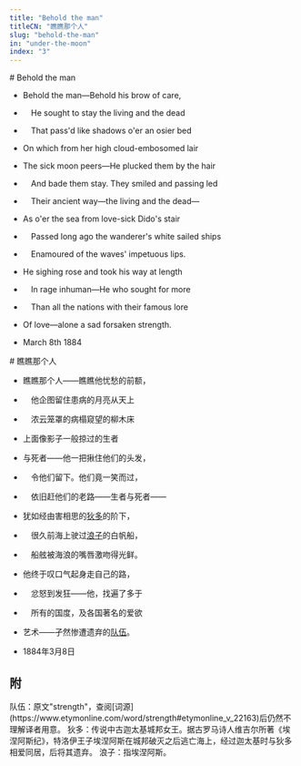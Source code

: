 ```yaml
---
title: "Behold the man"
titleCN: "瞧瞧那个人"
slug: "behold-the-man"
in: "under-the-moon"
index: "3"
---
```


<PoemContent>

<PoemSection>
# Behold the man

- Behold the man—Behold his brow of care,
-  He sought to stay the living and the dead
-  That pass'd like shadows o'er an osier bed
- On which from her high cloud-embosomed lair
- The sick moon peers—He plucked them by the hair
-  And bade them stay. They smiled and passing led
-  Their ancient way—the living and the dead—
- As o'er the sea from love-sick Dido's stair
-  Passed long ago the wanderer's white sailed ships
-  Enamoured of the waves' impetuous lips.
- He sighing rose and took his way at length
-  In rage inhuman—He who sought for more
-  Than all the nations with their famous lore
- Of love—alone a sad forsaken strength.

- March 8th 1884
</PoemSection>

<PoemSection>
# 瞧瞧那个人 

- 瞧瞧那个人——瞧瞧他忧愁的前额，
- 　他企图留住患病的月亮从天上
- 　浓云笼罩的病榻窥望的柳木床
- 上面像影子一般掠过的生者
- 与死者——他一把揪住他们的头发，
- 　令他们留下。他们竟一笑而过，
- 　依旧赶他们的老路——生者与死者——
- 犹如经由害相思的[狄多](#2)的阶下，
- 　很久前海上驶过[浪子](#3)的白帆船，
- 　船舷被海浪的嘴唇激吻得光鲜。
- 他终于叹口气起身走自己的路，
- 　忿怒到发狂——他，找遍了多于
- 　所有的国度，及各国著名的爱欲
- 艺术——孑然惨遭遗弃的[队伍](#1)。

- 1884年3月8日
</PoemSection>

</PoemContent>

<PoemTranslator translator="傅浩"/>

## 附

<PoemAppendix source="维护者注——">
<PoemFootnote index={1}>
队伍：原文"strength"，查阅[词源](https://www.etymonline.com/word/strength#etymonline_v_22163)后仍然不理解译者用意。
</PoemFootnote>
</PoemAppendix>

<PoemAppendix source="叶芝诗集（增订本） 2018 ——">
<PoemFootnote index={2}>
狄多：传说中古迦太基城邦女王。据古罗马诗人维吉尔所著《埃涅阿斯纪》，特洛伊王子埃涅阿斯在城邦破灭之后逃亡海上，经过迦太基时与狄多相爱同居，后将其遗弃。
</PoemFootnote>
<PoemFootnote index={3}>
浪子：指埃涅阿斯。
</PoemFootnote>
</PoemAppendix>

